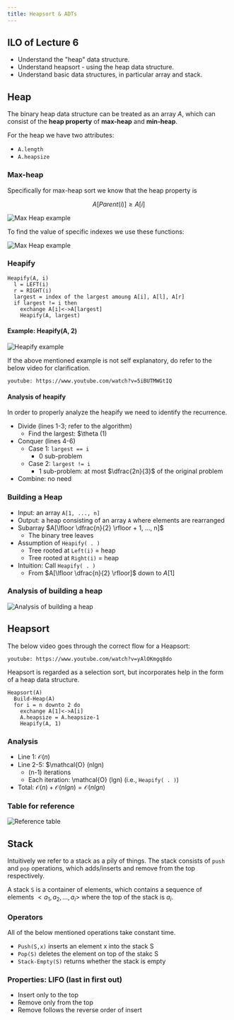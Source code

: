 ---
title: Heapsort & ADTs
---

## ILO of Lecture 6
- Understand the "heap" data structure.
- Understand heapsort - using the heap data structure.
- Understand basic data structures, in particular array and stack.

## Heap
The binary heap data structure can be treated as an array $A$, which can
consist of the __heap property__ of __max-heap__ and __min-heap__.

For the heap we have two attributes:
- `A.length`
- `A.heapsize`

### Max-heap
Specifically for max-heap sort we know that the heap property is

$$A[Parent(i)] \geq A[i]$$

![Max Heap example](images/heapsort-max-heap-example.png)

To find the value of specific indexes we use these functions:

![Max Heap example](images/heapsort-parent-left-right-child.png)

### Heapify
```text
Heapify(A, i)
  l = LEFT(i)
  r = RIGHT(i)
  largest = index of the largest amoung A[i], A[l], A[r]
  if largest != i then
    exchange A[i]<->A[largest]
    Heapify(A, largest)
```

#### Example: Heapify(A, 2)
![Heapify example](images/heapsort-heapify-example.png)

If the above mentioned example is not self explanatory, do refer to the
below video for clarification.

`youtube: https://www.youtube.com/watch?v=5iBUTMWGtIQ`

#### Analysis of heapify
In order to properly analyze the heapify we need to identify the recurrence.
- Divide (lines 1-3; refer to the algorithm)
  - Find the largest: $\theta (1)
- Conquer (lines 4-6)
  - Case 1: `largest == i`
    - 0 sub-problem
  - Case 2: `largest != i`
    - 1 sub-problem: at most $\dfrac{2n}{3}$ of the original problem
- Combine: no need

### Building a Heap
- Input: an array `A[1, ..., n]`
- Output: a heap consisting of an array `A` where elements are rearranged
- Subarray $A[\lfloor \dfrac{n}{2} \rfloor + 1, ..., n]$
  - The binary tree leaves
- Assumption of `Heapify( . )`
  - Tree rooted at `Left(i)` = heap
  - Tree rooted at `Right(i)` = heap
- Intuition: Call `Heapify( . )`
  - From $A[\lfloor \dfrac{n}{2} \rfloor]$ down to $A[1]$

### Analysis of building a heap
![Analysis of building a heap](images/heapsort-analysis-of-building-a-heap.png)


## Heapsort

The below video goes through the correct flow for a Heapsort:

`youtube: https://www.youtube.com/watch?v=yAlOKmgq8do`

Heapsort is regarded as a selection sort, but incorporates help in the form
of a heap data structure.

```text
Heapsort(A)
  Build-Heap(A)
  for i = n downto 2 do
    exchange A[1]<->A[i]
    A.heapsize = A.heapsize-1
    Heapify(A, 1)
```

### Analysis
- Line 1: $\mathcal{O} (n)$
- Line 2-5: $\mathcal{O} (nlgn)
  - (n-1) iterations
  - Each iteration: \mathcal{O} (lgn) (i.e., `Heapify( . )`)
- Total: $\mathcal{O}(n) + \mathcal{O}(nlgn) = \mathcal{O}(nlgn)$

### Table for reference
![Reference table](images/heapsort-reference-table.png)

## Stack
Intuitively we refer to a stack as a pily of things. The stack consists of `push`
and `pop` operations, which adds/inserts and remove from the top respectively.

A stack `S` is a container of elements, which contains a sequence of elements
$< a_1, a_2, ..., a_i >$ where the top of the stack is $a_i$.

### Operators
All of the below mentioned operations take constant time.

- `Push(S,x)` inserts an element x into the stack S
- `Pop(S)` deletes the element on top of the stakc S
- `Stack-Empty(S)` returns whether the stack is empty

### Properties: LIFO (last in first out)
- Insert only to the top
- Remove only from the top
- Remove follows the reverse order of insert
